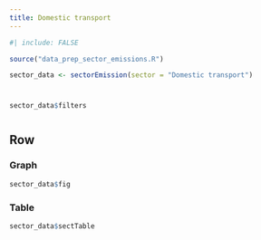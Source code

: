 ```yaml
---
title: Domestic transport
---
```


```r
#| include: FALSE

source("data_prep_sector_emissions.R")

sector_data <- sectorEmission(sector = "Domestic transport")

```

# {.sidebar}

```r
sector_data$filters
```

#

## Row {.tabset}

### Graph

```r
sector_data$fig
```

### Table

```r
sector_data$sectTable
```

